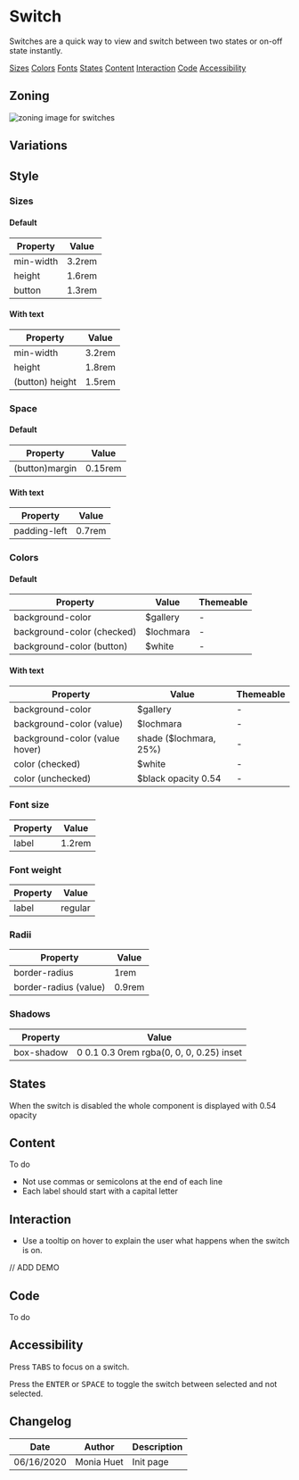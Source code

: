 

<Meta title="Components|Form/Field/Input/Switch"/>

# Switch

Switches are a quick way to view and switch between two states or on-off state instantly. 


<Row>
	<Col centered="all">
		<a href="#sizes">Sizes</a>
	</Col>
	<Col centered="all">
		<a href="#colors">Colors</a>
	</Col>
	<Col centered="all">
		<a href="#fonts">Fonts</a>
	</Col>
	<Col centered="all">
		<a href="#states">States</a>
	</Col>
	<Col centered="all">
		<a href="#content">Content</a>
	</Col>
		<Col centered="all">
		<a href="#interaction">Interaction</a>
	</Col>
	<Col centered="all">
		<a href="#code">Code</a>
	</Col>
	<Col centered="all">
		<a href="#accessibility">Accessibility</a>
	</Col>
</Row>


## Zoning

<img src={InputZoning} alt="zoning image for switches" className="full" class="full" />

## Variations

## Style

### Sizes <a id="sizes" />

#### Default

| Property                       | Value             | 
| ------------------------------ | ----------------- | 
| min-width           	         | 3.2rem            | 
| height    			    	 | 1.6rem            | 
| button		   			   	 | 1.3rem            | 

#### With text

| Property                       | Value             | 
| ------------------------------ | ----------------- | 
| min-width           	         | 3.2rem            | 
| height    			    	 | 1.8rem            | 
| (button) height		 		 | 1.5rem			 |


### Space <a id="space" />

#### Default

| Property                       | Value             | 
| ------------------------------ | ----------------- | 
| (button)margin	             | 0.15rem           |

#### With text

| Property                       | Value             | 
| ------------------------------ | ----------------- | 
| padding-left  	             | 0.7rem            |


### Colors <a id="colors" />

#### Default

| Property                         | Value                               | Themeable				 |
| -------------------------------- | ----------------------------------- | ------------------------- |
| background-color                 | $gallery                            | -						 |
| background-color (checked)    	   | $lochmara                           | -						 |
| background-color (button)  | $white                              | -						 |


#### With text

| Property                       | Value                               | Themeable				 |
| ------------------------------ | ----------------------------------- | ----------------------- |
| background-color			     | $gallery                            | -	 					 |
| background-color (value)    	 | $lochmara                           | -						 |
| background-color (value hover) | shade ($lochmara, 25%)              | -						 |
| color	(checked)					 | $white							   | -	   					 |
| color	(unchecked)					 | $black opacity 0.54 				   | -	   					 |



### Font size <a id="fonts" />

| Property                       | Value             | 
| ------------------------------ | ----------------- |
| label							 | 1.2rem 			 |

### Font weight <a id="fonts" />

| Property                       | Value             | 
| ------------------------------ | ----------------- |
| label							 | regular			 |

### Radii <a id="radii" />
 
| Property                       | Value             | 
| ------------------------------ | ----------------- | 
| border-radius			         | 1rem	             |
| border-radius	(value)		     | 0.9rem	         |

### Shadows <a id="shadows" />

| Property                       | Value             | 
| ------------------------------ | ----------------- | 
| box-shadow			         | 0 0.1 0.3 0rem rgba(0, 0, 0, 0.25) inset   |


## States <a id="states" />

<Preview>
    <Story name="default">
        <Form.Switch label="Switch off" />
        <Form.Switch label="Switch on" checked />
    </Story>
</Preview>

<Preview>
    <Story name="disabled">
        <Form.Switch label="Disabled Switch off" disabled />
        <Form.Switch label="Disabled Switch on" checked disabled />
    </Story>
</Preview>

<Preview>
    <Story name="read-only">
        <Form.Switch label="Read-only Switch off" readOnly />
        <Form.Switch label="Read-only Switch on" checked readOnly />
    </Story>
</Preview>


<Preview>
    <Story name="default with 2 values">
        <Form.Switch label="Switch on" values={['off', 'on']} value="on" />
        <Form.Switch label="Switch off" values={['this is off', 'and of course this is on']} />
    </Story>
</Preview>

<Preview>
    <Story name="default with 3 values">
        <Form.Switch label="Switch off" values={['one', 'two', 'three']} />
        <Form.Switch label="Switch on" values={['one', 'two', 'and three']} value="two" />
    </Story>
</Preview>

When the switch is disabled the whole component is displayed with 0.54 opacity


## Content <a id="content" />

To do

- Not use commas or semicolons at the end of each line
- Each label should start with a capital letter

## Interaction <a id="interaction" />

- Use a tooltip on hover to explain the user what happens when the switch is on.

// ADD DEMO

## Code <a id="code" />

To do

## Accessibility <a id="accessibility" />

Press <kbd>TABS</kbd> to focus on a switch.

Press the <kbd>ENTER</kbd> or <kbd>SPACE</kbd> to toggle the switch between selected and not selected. 
 

## Changelog

| Date       | Author | Description |
| ---------- | ------ | ----------- |
| 06/16/2020 | Monia Huet  | Init page   |


